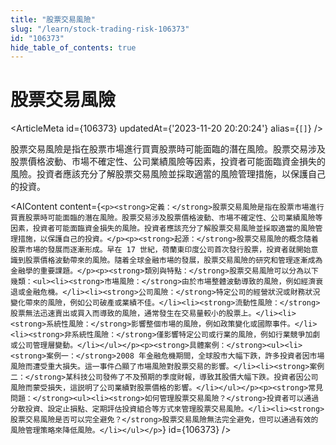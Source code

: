 ```yaml
---
title: "股票交易風險"
slug: "/learn/stock-trading-risk-106373"
id: "106373"
hide_table_of_contents: true
---
```



# 股票交易風險

<ArticleMeta id={106373} updatedAt={'2023-11-20 20:20:24'} alias={`[]`} />
<div className='border-solid border-b border-t-0 my-4 border-[var(--ifm-color-gray-300)]' />

股票交易風險是指在股票市場進行買賣股票時可能面臨的潛在風險。股票交易涉及股票價格波動、市場不確定性、公司業績風險等因素，投資者可能面臨資金損失的風險。投資者應該充分了解股票交易風險並採取適當的風險管理措施，以保護自己的投資。

<AIContent content={`<p><strong>定義：</strong>股票交易風險是指在股票市場進行買賣股票時可能面臨的潛在風險。股票交易涉及股票價格波動、市場不確定性、公司業績風險等因素，投資者可能面臨資金損失的風險。投資者應該充分了解股票交易風險並採取適當的風險管理措施，以保護自己的投資。</p><p><strong>起源：</strong>股票交易風險的概念隨着股票市場的發展而逐漸形成。早在 17 世紀，荷蘭東印度公司首次發行股票，投資者就開始意識到股票價格波動帶來的風險。隨着全球金融市場的發展，股票交易風險的研究和管理逐漸成為金融學的重要課題。</p><p><strong>類別與特點：</strong>股票交易風險可以分為以下幾類：<ul><li><strong>市場風險：</strong>由於市場整體波動導致的風險，例如經濟衰退或金融危機。</li><li><strong>公司風險：</strong>特定公司的經營狀況或財務狀況變化帶來的風險，例如公司破產或業績不佳。</li><li><strong>流動性風險：</strong>股票無法迅速賣出或買入而導致的風險，通常發生在交易量較小的股票上。</li><li><strong>系統性風險：</strong>影響整個市場的風險，例如政策變化或國際事件。</li><li><strong>非系統性風險：</strong>僅影響特定公司或行業的風險，例如行業競爭加劇或公司管理層變動。</li></ul></p><p><strong>具體案例：</strong><ul><li><strong>案例一：</strong>2008 年金融危機期間，全球股市大幅下跌，許多投資者因市場風險而遭受重大損失。這一事件凸顯了市場風險對股票交易的影響。</li><li><strong>案例二：</strong>某科技公司發佈了不及預期的季度財報，導致其股價大幅下跌。投資者因公司風險而蒙受損失，這説明了公司業績對股票價格的影響。</li></ul></p><p><strong>常見問題：</strong><ul><li><strong>如何管理股票交易風險？</strong>投資者可以通過分散投資、設定止損點、定期評估投資組合等方式來管理股票交易風險。</li><li><strong>股票交易風險是否可以完全避免？</strong>股票交易風險無法完全避免，但可以通過有效的風險管理策略來降低風險。</li></ul></p>`} id={106373} />
